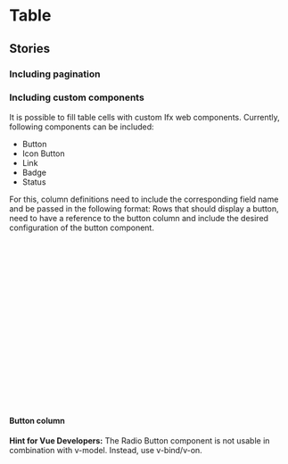  
<Meta of={TableStories} />

# Table

<Canvas of={TableStories.Default} sourceState="shown" />

<Controls />


## Stories

### Including pagination
<Canvas of={TableStories.Pagination} sourceState="shown" />

### Including custom components

It is possible to fill table cells with custom Ifx web components.
Currently, following components can be included:
* Button
* Icon Button
* Link
* Badge
* Status

For this, column definitions need to include the corresponding field name and be passed in the following format:
Rows that should display a button, need to have a reference to the button column and include the desired configuration of the button component.

```javascript
const columnDefsWithButtonCol = [
  { headerName: 'Model', field: 'model', sortable: true, unSortIcon: true },
  { headerName: '', field: 'button' }
  ...
];


const rowDataWithButtonCol = [
  {
    make: 'Porsche', model: 'Boxster', price: 72000, button: {
      disabled: false, (optional)
      variant: "outline", (optional)
      size: "s", (optional)
      target: "_blank", (optional)
      color: "secondary", (optional)
      text: "Button"
      // ... you can extend this as per the properties of `ifx-button`
    }
  }
];
```


#### Button column

<Canvas of={TableStories.IncludesButtons} sourceState="shown" />


<b>Hint for Vue Developers:</b> 
The Radio Button component is not usable in combination with v-model. Instead, use v-bind/v-on.

```js
`<ifx-table 
row-height='${args.rowHeight}'
cols='${JSON.stringify(args.columnDefs)}' 
rows='${JSON.stringify(args.rowData)}'>
</ifx-table>`
```
